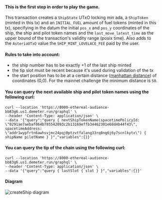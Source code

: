 
#### This is the first step in order to play the game.

This transaction creates a `ShipState` UTxO locking min ada, a `ShipToken` (minted in this tx) and an `INITIAL_FUEL` amount of fuel tokens (minted in this tx), specifying in the datum the initial `pos_x` and `pos_y` coordinates of the ship, the ship and pilot token names and the `last_move_latest_time` as the upper bound of the transaction's validity range (posix time). Also adds to the `AsteriaUTxO` value the `SHIP_MINT_LOVELACE_FEE` paid by the user.

#### Rules to take into account:

- the ship number has to be exactly +1 of the last ship minted
- the tip slot must be recent because it's used during validation of the tx
- the start position has to be at a certain distance ([manhattan distance](https://en.wikipedia.org/wiki/Taxicab_geometry)) of coordinates (0,0). For the mainnet challenge the minimum distance is `50`.

#### You can query the next available ship and pilot token names using the following curl:

```
curl --location 'https://8000-ethereal-audience-bb83g6.us1.demeter.run/graphql' \
--header 'Content-Type: application/json' \
--data '{"query":"query { nextShipTokenName(spacetimePolicyId: \"0291ae7aebaf064b785542093c2b13169effb34462301e68d4b44f43\", spacetimeAddress: \"addr1wypfrtn6awhsvjmc24pqj0ptzvtfalang33rq8ng6j6y7scnlkytx\") { shipName pilotName } }","variables":{}}'
```

#### You can query the tip of the chain using the following curl:

```
curl --location 'https://8000-ethereal-audience-bb83g6.us1.demeter.run/graphql' \
--header 'Content-Type: application/json' \
--data '{"query":"query { lastSlot { slot } }","variables":{}}'
```

#### Diagram

![createShip diagram](/txs/build-ship.png)